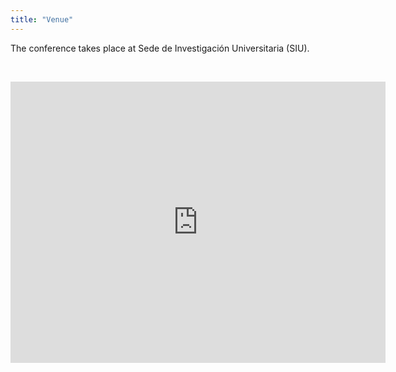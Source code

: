```yaml
---
title: "Venue"
---
```


The conference takes place at Sede de Investigación Universitaria (SIU).

<br/>

<iframe src="https://www.google.com/maps/embed?pb=!1m18!1m12!1m3!1d3966.0252752026972!2d-75.56993578526796!3d6.260400895468628!2m3!1f0!2f0!3f0!3m2!1i1024!2i768!4f13.1!3m3!1m2!1s0x8e4428e49a655861%3A0x30cd039e87f0f101!2sSIU+-+Sede+de+Investigaci%C3%B3n+Universitaria!5e0!3m2!1ses!2sco!4v1543423074906" width="600" height="450" frameborder="0" style="border:0" allowfullscreen></iframe>